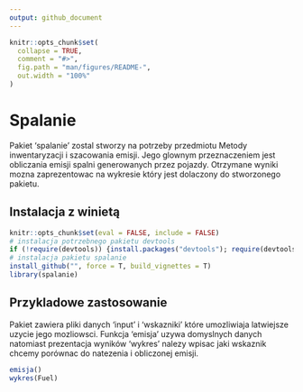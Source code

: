 ```yaml
---
output: github_document
---
```


<!-- README.md is generated from README.Rmd. Please edit that file -->

```r
knitr::opts_chunk$set(
  collapse = TRUE,
  comment = "#>",
  fig.path = "man/figures/README-",
  out.width = "100%"
)
```

# Spalanie

Pakiet 'spalanie' zostal stworzy na potrzeby przedmiotu Metody inwentaryzacji i szacowania emisji. Jego glownym przeznaczeniem jest obliczania emisji spalni generowanych przez pojazdy.
Otrzymane wyniki mozna zaprezentowac na wykresie który jest dolaczony do stworzonego pakietu.

## Instalacja z winietą

```r
knitr::opts_chunk$set(eval = FALSE, include = FALSE)
# instalacja potrzebnego pakietu devtools
if (!require(devtools)) {install.packages("devtools"); require(devtools)}
# instalacja pakietu spalanie
install_github("", force = T, build_vignettes = T)
library(spalanie)
```

## Przykladowe zastosowanie 

Pakiet zawiera pliki danych 'input' i 'wskazniki' które umozliwiaja latwiejsze uzycie jego mozliowsci. Funkcja 'emisja' uzywa domyslnych danych natomiast prezentacja wyników 'wykres' nalezy wpisac jaki wskaznik chcemy porównac do natezenia i obliczonej emisji.

```r
emisja()
wykres(Fuel)
```

